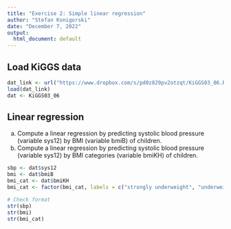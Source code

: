 ```yaml
---
title: "Exercise 2: Simple linear regression"
author: "Stefan Konigorski"
date: "December 7, 2022"
output:
  html_document: default
---
```


## Load KiGGS data

```r
dat_link <- url("https://www.dropbox.com/s/pd0z829pv2otzqt/KiGGS03_06.RData?dl=1")
load(dat_link)
dat <- KiGGS03_06
```

## Linear regression

a) Compute a linear regression by predicting systolic blood pressure (variable sys12) by BMI (variable bmiB) of children.
b) Compute a linear regression by predicting systolic blood pressure (variable sys12) by BMI categories (variable bmiKH) of children.

```r
sbp <- dat$sys12
bmi <- dat$bmiB
bmi_cat <- dat$bmiKH
bmi_cat <- factor(bmi_cat, labels = c("strongly underweight", "underweight", "normal weight", "overweight", "obese"))  

# Check format
str(sbp)
str(bmi)
str(bmi_cat)
```


